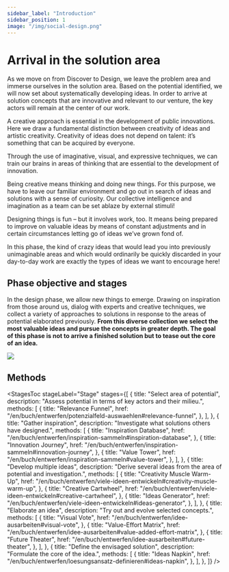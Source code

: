 ```yaml
---
sidebar_label: "Introduction"
sidebar_position: 1
image: "/img/social-design.png"
---
```



# Arrival in the solution area

As we move on from Discover to Design, we leave the problem area and immerse ourselves in the solution area. Based on the potential identified, we will now set about systematically developing ideas. In order to arrive at solution concepts that are innovative and relevant to our venture, the key actors will remain at the center of our work.

A creative approach is essential in the development of public innovations. Here we draw a fundamental distinction between creativity of ideas and artistic creativity. Creativity of ideas does not depend on talent: it’s something that can be acquired by everyone.

Through the use of imaginative, visual, and expressive techniques, we can train our brains in areas of thinking that are essential to the development of innovation.

Being creative means thinking and doing new things. For this purpose, we have to leave our familiar environment and go out in search of ideas and solutions with a sense of curiosity. Our collective intelligence and imagination as a team can be set ablaze by external stimuli!

Designing things is fun – but it involves work, too. It means being prepared to improve on valuable ideas by means of constant adjustments and in certain circumstances letting go of ideas we’ve grown fond of.

In this phase, the kind of crazy ideas that would lead you into previously unimaginable areas and which would ordinarily be quickly discarded in your day-to-day work are exactly the types of ideas we want to encourage here!

## Phase objective and stages

In the design phase, we allow new things to emerge. Drawing on inspiration from those around us, dialog with experts and creative techniques, we collect a variety of approaches to solutions in response to the areas of potential elaborated previously. **From this diverse collection we select the most valuable ideas and pursue the concepts in greater depth. The goal of this phase is not to arrive a finished solution but to tease out the core of an idea.**

<img
  src="/img/04_illustration_en.svg"
  className="w-full mx-auto aspect-square"
  aria-hidden
/>

## Methods

<StagesToc
	stageLabel="Stage"
  stages={[
    {
      title: "Select area of potential",
      description:
        "Assess potential in terms of key actors and their milieu.",
      methods: [
        {
          title: "Relevance Funnel",
          href: "/en/buch/entwerfen/potenzialfeld-auswaehlen#relevance-funnel",
        },
      ],
    },
    {
      title: "Gather inspiration",
      description: "Investigate what solutions others have designed.",
      methods: [
        {
          title: "Inspiration Database",
          href: "/en/buch/entwerfen/inspiration-sammeln#inspiration-database",
        },
        {
          title: "Innovation Journey",
          href: "/en/buch/entwerfen/inspiration-sammeln#innovation-journey",
        },
        {
          title: "Value Tower",
          href: "/en/buch/entwerfen/inspiration-sammeln#value-tower",
        },
      ],
    },
    {
      title: "Develop multiple ideas",
      description:
        "Derive several ideas from the area of potential and investigation.",
      methods: [
        {
          title: "Creativity Muscle Warm-Up",
          href: "/en/buch/entwerfen/viele-ideen-entwickeln#creativity-muscle-warm-up",
        },
        {
          title: "Creative Cartwheel",
          href: "/en/buch/entwerfen/viele-ideen-entwickeln#creative-cartwheel",
        },
        {
          title: "Ideas Generator",
          href: "/en/buch/entwerfen/viele-ideen-entwickeln#ideas-generator",
        },
      ],
    },
    {
      title: "Elaborate an idea",
      description: "Try out and evolve selected concepts.",
      methods: [
        {
          title: "Visual Vote",
          href: "/en/buch/entwerfen/idee-ausarbeiten#visual-vote",
        },
        {
          title: "Value-Effort Matrix",
          href: "/en/buch/entwerfen/idee-ausarbeiten#value-added-effort-matrix",
        },
        {
          title: "Future Theater",
          href: "/en/buch/entwerfen/idee-ausarbeiten#future-theater",
        },
      ],
    },
    {
      title: "Define the envisaged solution",
      description: "Formulate the core of the idea.",
      methods: [
        {
          title: "Ideas Napkin",
          href: "/en/buch/entwerfen/loesungsansatz-definieren#ideas-napkin",
        },
      ],
    },
  ]}
/>
